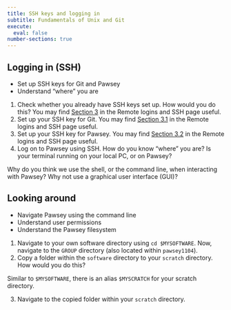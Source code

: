 ```yaml
---
title: SSH keys and logging in
subtitle: Fundamentals of Unix and Git
execute: 
  eval: false
number-sections: true
---
```


## Logging in (SSH)

::: {.callout-note title="Objectives" icon="false"}
-   Set up SSH keys for Git and Pawsey
-   Understand "where" you are
:::

1.  Check whether you already have SSH keys set up. How would you do this? You may find [Section 3](ssh.qmd#sec-sshkeys) in the Remote logins and SSH page useful.
2.  Set up your SSH key for Git. You may find [Section 3.1](ssh.qmd#sec-ssh-git) in the Remote logins and SSH page useful.
3.  Set up your SSH key for Pawsey. You may find [Section 3.2](ssh.qmd#sec-ssh-pawsey) in the Remote logins and SSH page useful.
4.  Log on to Pawsey using SSH. How do you know "where" you are? Is your terminal running on your local PC, or on Pawsey?

::: {.callout-warning title="Discussion"}
Why do you think we use the shell, or the command line, when interacting with Pawsey? Why not use a graphical user interface (GUI)?
:::

## Looking around

::: {.callout-note title="Objectives" icon="false"}
-   Navigate Pawsey using the command line
-   Understand user permissions
-   Understand the Pawsey filesystem
:::

1.  Navigate to your own software directory using `cd $MYSOFTWARE`. Now, navigate to the `GROUP` directory (also located within `pawsey1104`).
2.  Copy a folder within the `software` directory to your `scratch` directory. How would you do this?

::: {.callout-tip title="Tip" collapse="true"}
Similar to `$MYSOFTWARE`, there is an alias `$MYSCRATCH` for your scratch directory.
:::

3.  Navigate to the copied folder within your `scratch` directory.